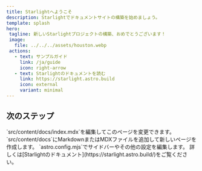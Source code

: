 ```yaml
---
title: Starlightへようこそ
description: Starlightでドキュメントサイトの構築を始めましょう。
template: splash
hero:
 tagline: 新しいStarlightプロジェクトの構築、おめでとうございます！
 image:
   file: ../../../assets/houston.webp
 actions:
   - text: サンプルガイド
     link: /ja/guide
     icon: right-arrow
   - text: Starlightのドキュメントを読む
     link: https://starlight.astro.build
     icon: external
     variant: minimal
---
```



## 次のステップ

<CardGrid stagger>
 <Card title="コンテンツを更新" icon="pencil">
   `src/content/docs/index.mdx`を編集してこのページを変更できます。
 </Card>
 <Card title="新しいコンテンツを追加" icon="add-document">
   `src/content/docs`にMarkdownまたはMDXファイルを追加して新しいページを作成します。
 </Card>
 <Card title="サイトを設定" icon="setting">
   `astro.config.mjs`でサイドバーやその他の設定を編集します。
 </Card>
 <Card title="ドキュメントを読む" icon="open-book">
   詳しくは[Starlightのドキュメント](https://starlight.astro.build/)をご覧ください。
 </Card>
</CardGrid>
